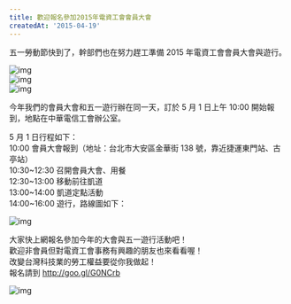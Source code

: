 ```yaml
---
title: 歡迎報名參加2015年電資工會會員大會
createdAt: '2015-04-19'
---
```


五一勞動節快到了，幹部們也在努力趕工準備 2015 年電資工會會員大會與遊行。

![img](/images/20150419/1.jpeg)  
![img](/images/20150419/2.jpeg)  
![img](/images/20150419/3.jpeg)

今年我們的會員大會和五一遊行辦在同一天，訂於 5 月 1 日上午 10:00 開始報到，地點在中華電信工會辦公室。

5 月 1 日行程如下：  
10:00 會員大會報到（地址：台北市大安區金華街 138 號，靠近捷運東門站、古亭站）  
10:30~12:30 召開會員大會、用餐  
12:30~13:00 移動前往凱道  
13:00~14:00 凱道定點活動  
14:00~16:00 遊行，路線圖如下：

![img](/images/20150419/4.jpeg)

大家快上網報名參加今年的大會與五一遊行活動吧！  
歡迎非會員但對電資工會事務有興趣的朋友也來看看喔！  
改變台灣科技業的勞工權益要從你我做起！  
報名請到 http://goo.gl/G0NCrb

![img](/images/20150419/5.jpeg)
